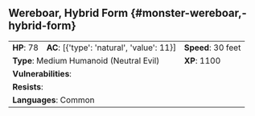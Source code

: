 ## Wereboar, Hybrid Form {#monster-wereboar,-hybrid-form}

```{=html}
<table class="table table-striped">
    <tbody>
        <tr>                    
            <td><b>HP</b>: 78</td>
            <td><b>AC</b>: [{'type': 'natural', 'value': 11}]</td>
            <td><b>Speed</b>: 30 feet</td>
        </tr>
        <tr>
            <td colspan="2"><b>Type</b>: Medium Humanoid (Neutral Evil)</td>
            <td><b>XP</b>: 1100</td>
        </tr>
        <tr>
            <td colspan="3"><b>Vulnerabilities</b>: </td>
        </tr>
        <tr>
            <td colspan="3"><b>Resists</b>: </td>
        </tr>
        <tr>
            <td colspan="3"><b>Languages</b>: Common</td>
        </tr>
    </tbody>
</table>
```